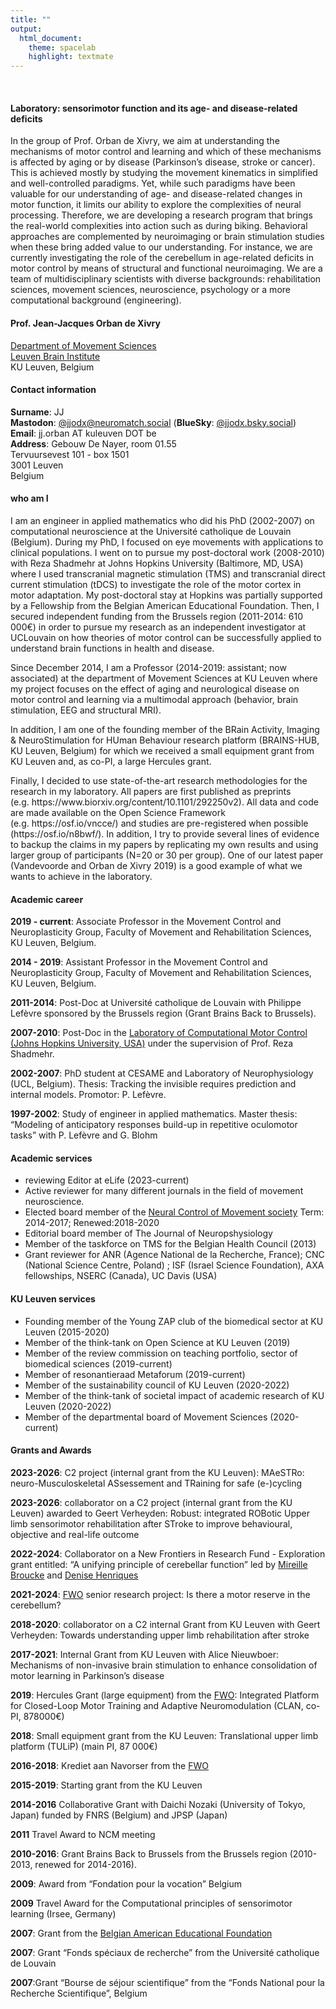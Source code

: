 ```yaml
---
title: ""
output:
  html_document:
    theme: spacelab
    highlight: textmate 
---
```

<br>

#### Laboratory: sensorimotor function and its age- and disease-related deficits

In the group of Prof. Orban de Xivry, we aim at understanding the mechanisms of motor control and learning and which of these mechanisms is affected by aging or by disease (Parkinson’s disease, stroke or cancer).  This is achieved mostly by studying the movement kinematics in simplified and well-controlled paradigms. Yet, while such paradigms have been valuable for our understanding of age- and disease-related changes in motor function, it limits our ability to explore the complexities of neural processing. Therefore, we are developing a research program that brings the real-world complexities into action such as during biking. Behavioral approaches are complemented by neuroimaging or brain stimulation studies when these bring added value to our understanding. For instance, we are currently investigating the role of the cerebellum in age-related deficits in motor control by means of structural and functional neuroimaging. We are a team of multidisciplinary scientists with diverse backgrounds: rehabilitation sciences, movement sciences, neuroscience, psychology or a more computational background (engineering).
<br>

#### Prof. Jean-Jacques Orban de Xivry

[Department of Movement Sciences](https://gbiomed.kuleuven.be/english/research/50000737)<br>
[Leuven Brain Institute](https://gbiomed.kuleuven.be/english/LBI)<br>
KU Leuven, Belgium
<br>

#### Contact information

__Surname__: JJ
<br>
__Mastodon__: [@jjodx@neuromatch.social](https://neuromatch.social/@jjodx)  (__BlueSky__: [@jjodx.bsky.social](https://bsky.app/profile/jjodx.bsky.social))
<br>
__Email__: jj.orban AT kuleuven DOT be
<br>
__Address__:
Gebouw De Nayer, room 01.55<br>
Tervuursevest 101 - box 1501<br>
3001 Leuven<br>
Belgium<br>

#### who am I

<p> I am an engineer in applied mathematics who did his PhD (2002-2007) on computational neuroscience at the Université catholique de Louvain (Belgium). During my PhD, I focused on eye movements with applications to clinical populations. I went on to pursue my post-doctoral work (2008-2010) with Reza Shadmehr at Johns Hopkins University (Baltimore, MD, USA) where I used transcranial magnetic stimulation (TMS) and transcranial direct current stimulation (tDCS) to investigate the role of the motor cortex in motor adaptation. My post-doctoral stay at Hopkins was partially supported by a Fellowship from the Belgian American Educational Foundation. Then, I secured independent funding from the Brussels region (2011-2014: 610 000€) in order to pursue my research as an independent investigator at UCLouvain on how theories of motor control can be successfully applied to understand brain functions in health and disease.</p>

<p> Since December 2014, I am a Professor (2014-2019: assistant; now associated) at the department of Movement Sciences at KU Leuven where my project focuses on the effect of aging and neurological disease on motor control and learning via a multimodal approach (behavior, brain stimulation, EEG and structural MRI).</p> 

<p> In addition, I am one of the founding member of the BRain Activity, Imaging & NeuroStimulation for HUman Behaviour research platform (BRAINS-HUB, KU Leuven, Belgium) for which we received a small equipment grant from KU Leuven and, as co-PI, a large Hercules grant. </p>

<p> Finally, I decided to use state-of-the-art research methodologies for the research in my laboratory. All papers are first published as preprints (e.g. https://www.biorxiv.org/content/10.1101/292250v2). All data and code are made available on the Open Science Framework (e.g. https://osf.io/vncce/) and studies are pre-registered when possible (https://osf.io/n8bwf/). In addition, I try to provide several lines of evidence to backup the claims in my papers by replicating my own results and using larger group of participants (N=20 or 30 per group). One of our latest paper (Vandevoorde and Orban de Xivry 2019) is a good example of what we wants to achieve in the laboratory. </p>


#### Academic career

<p> __2019 - current__: Associate Professor in the Movement Control and Neuroplasticity Group, Faculty of Movement and Rehabilitation Sciences, KU Leuven, Belgium.</p>

<p> __2014 - 2019__: Assistant Professor in the Movement Control and Neuroplasticity Group, Faculty of Movement and Rehabilitation Sciences, KU Leuven, Belgium.</p>
<p> __2011-2014__: Post-Doc at Université catholique de Louvain with Philippe Lefèvre sponsored by the Brussels region (Grant Brains Back to Brussels).</p>
<p> __2007-2010__: Post-Doc in the [Laboratory of Computational Motor Control (Johns Hopkins University, USA)](www.shadmehrlab.org) under the supervision of Prof. Reza Shadmehr.</p>
<p> __2002-2007__: PhD student at CESAME and Laboratory of Neurophysiology (UCL, Belgium). Thesis: Tracking the invisible requires prediction and internal models. Promotor: P. Lefèvre.</p>
<p> __1997-2002__: Study of engineer in applied mathematics. Master thesis: "Modeling of anticipatory responses build-up in repetitive oculomotor tasks" with P. Lefèvre and G. Blohm</p>

#### Academic services
- reviewing Editor at eLife (2023-current)
- Active reviewer for many different journals in the field of movement neuroscience.
- Elected board member of the [Neural Control of Movement society](www.ncm-society.org) Term: 2014-2017; Renewed:2018-2020<br>
- Editorial board member of The Journal of Neuropshysiology<br>
- Member of the taskforce on TMS for the Belgian Health Council (2013) <br>
- Grant reviewer for ANR (Agence National de la Recherche, France); CNC (National Science Centre, Poland) ; ISF (Israel Science Foundation), AXA fellowships, NSERC (Canada), UC Davis (USA)<br>

#### KU Leuven services

- Founding member of the Young ZAP club of the biomedical sector at KU Leuven (2015-2020)
- Member of the think-tank on Open Science at KU Leuven (2019)
- Member of the review commission on teaching portfolio, sector of biomedical sciences (2019-current)
- Member of resonantieraad Metaforum (2019-current)
- Member of the sustainability council of KU Leuven (2020-2022)
- Member of the think-tank of societal impact of academic research of KU Leuven (2020-2022)
- Member of the departmental board of Movement Sciences (2020-current) 

#### Grants and Awards
<p> __2023-2026__: C2 project (internal grant from the KU Leuven): MAeSTRo: neuro-Musculoskeletal ASsessement and TRaining for safe (e-)cycling </p>
<p> __2023-2026__: collaborator on a C2 project (internal grant from the KU Leuven) awarded to Geert Verheyden: Robust: integrated ROBotic Upper limb sensorimotor rehabilitation after STroke to improve behavioural, objective and real-life outcome</p>
<p> __2022-2024__: Collaborator on a New Frontiers in Research Fund - Exploration grant entitled: "A unifying principle of cerebellar function" led by [Mireille Broucke](http://www.control.utoronto.ca/~broucke) and [Denise Henriques](https://deniseh.lab.yorku.ca/) </p>
<p> __2021-2024__: [FWO](www.fwo.be) senior research project: Is there a motor reserve in the cerebellum? </p>
<p> __2018-2020__: collaborator on a C2 internal Grant from KU Leuven with Geert Verheyden: Towards understanding upper limb rehabilitation after stroke</p>
<p> __2017-2021__: Internal Grant from KU Leuven with Alice Nieuwboer: Mechanisms of non-invasive brain stimulation to enhance consolidation of motor learning in Parkinson’s disease</p>
<p> __2019__: Hercules Grant (large equipment) from the [FWO](www.fwo.be): Integrated Platform for Closed-Loop Motor Training and Adaptive Neuromodulation (CLAN, co-PI, 878000€)</p>
<p> __2018__: Small equipment grant from the KU Leuven: Translational upper limb platform (TULiP) (main PI, 87 000€)</p>
<p> __2016-2018__: Krediet aan Navorser from the [FWO](www.fwo.be)</p>
<p> __2015-2019__: Starting grant from the KU Leuven</p>
<p> __2014-2016__ Collaborative Grant with Daichi Nozaki (University of Tokyo, Japan) funded by FNRS (Belgium) and JPSP (Japan)</p>
<p> __2011__ Travel Award to NCM meeting</p>
<p> __2010-2016__: Grant Brains Back to Brussels from the Brussels region (2010-2013, renewed for 2014-2016).</p>
<p> __2009__: Award from "Fondation pour la vocation" Belgium</p>
<p> __2009__ Travel Award for the Computational principles of sensorimotor learning (Irsee, Germany)</p>
<p> __2007__: Grant from the [Belgian American Educational Foundation](www.baef.be) </p>
<p> __2007__: Grant "Fonds spéciaux de recherche" from the Université catholique de Louvain </p>
<p> __2007__:Grant "Bourse de séjour scientifique" from the "Fonds National pour la Recherche Scientifique", Belgium</p>
    



